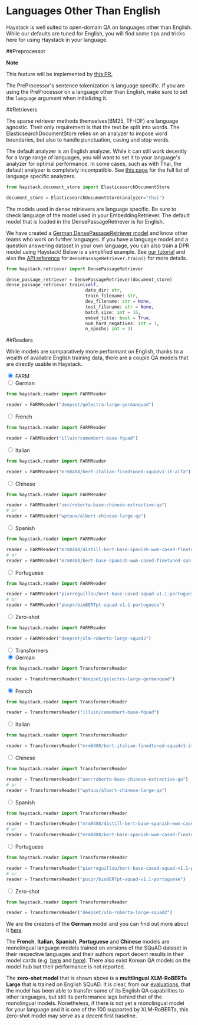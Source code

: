 # Languages Other Than English

Haystack is well suited to open-domain QA on languages other than English.
While our defaults are tuned for English,
you will find some tips and tricks here for using Haystack in your language.

##Preprocessor

<div class="recommendation">

**Note**

This feature will be implemented by [this PR.](https://github.com/deepset-ai/haystack/pull/1160)

</div>

The PreProcessor's sentence tokenization is language specific.
If you are using the PreProcessor on a language other than English,
make sure to set the `language` argument when initializing it.

##Retrievers

The sparse retriever methods themselves(BM25, TF-IDF) are language agnostic.
Their only requirement is that the text be split into words.
The ElasticsearchDocumentStore relies on an analyzer to impose word boundaries,
but also to handle punctuation, casing and stop words.

The default analyzer is an English analyzer.
While it can still work decently for a large range of languages,
you will want to set it to your language's analyzer for optimal performance.
In some cases, such as with Thai, the default analyzer is completely incompatible.
See [this page](https://www.elastic.co/guide/en/elasticsearch/reference/current/analysis-lang-analyzer.html)
for the full list of language specific analyzers.

```python
from haystack.document_store import ElasticsearchDocumentStore

document_store = ElasticsearchDocumentStore(analyzer="thai")
```

The models used in dense retrievers are language specific.
Be sure to check language of the model used in your EmbeddingRetriever.
The default model that is loaded in the DensePassageRetriever is for English.

We have created a [German DensePassageRetriever model](https://deepset.ai/germanquad) and know other teams who work on further languages.
If you have a language model and a question answering dataset in your own language, you can also train a DPR model using Haystack!
Below is a simplified example.
See [our tutorial](/docs/v0.9.0/tutorial9md) and also the [API reference](/docs/v0.9.0/apiretrievermd#train) for `DensePassageRetriever.train()` for more details.

```python
from haystack.retriever import DensePassageRetriever

dense_passage_retriever = DensePassageRetriever(document_store)
dense_passage_retriever.train(self,
                              data_dir: str,
                              train_filename: str,
                              dev_filename: str = None,
                              test_filename: str = None,
                              batch_size: int = 16,
                              embed_title: bool = True,
                              num_hard_negatives: int = 1,
                              n_epochs: int = 3)
```

##Readers

While models are comparatively more performant on English,
thanks to a wealth of available English training data,
there are a couple QA models that are directly usable in Haystack.

<div class="tabs tabsreaderlanguage">

<div class="tab">
<input type="radio" id="tab-4-1" name="tab-group-4" checked />
<label class="labelouter" for="tab-4-1">FARM</label>
<div class="tabcontent">

<div class="tabs innertabslanguage">

<div class="tabinner">
<input type="radio" id="tab-5-1" name="tab-group-5" checked />
<label class="labelinner" for="tab-5-1">German</label>
<div class="tabcontentinner">

```python
from haystack.reader import FARMReader

reader = FARMReader("deepset/gelectra-large-germanquad")
```

</div>
</div>

<div class="tabinner">
<input type="radio" id="tab-5-1" name="tab-group-5" checked />
<label class="labelinner" for="tab-5-1">French</label>
<div class="tabcontentinner">

```python
from haystack.reader import FARMReader

reader = FARMReader("illuin/camembert-base-fquad")
```

</div>
</div>

<div class="tabinner">
<input type="radio" id="tab-5-2" name="tab-group-5" />
<label class="labelinner" for="tab-5-2">Italian</label>
<div class="tabcontentinner">

```python
from haystack.reader import FARMReader

reader = FARMReader("mrm8488/bert-italian-finedtuned-squadv1-it-alfa")
```

</div>
</div>

<div class="tabinner2">
<input type="radio" id="tab-6-3" name="tab-group-6" />
<label class="labelinner" for="tab-6-3">Chinese</label>
<div class="tabcontentinner">

```python
from haystack.reader import FARMReader

reader = FARMReader("uer/roberta-base-chinese-extractive-qa")
# or
reader = FARMReader("wptoux/albert-chinese-large-qa")
```

</div>
</div>

<div class="tabinner2">
<input type="radio" id="tab-6-3" name="tab-group-6" />
<label class="labelinner" for="tab-6-3">Spanish</label>
<div class="tabcontentinner">

```python
from haystack.reader import FARMReader

reader = FARMReader("mrm8488/distill-bert-base-spanish-wwm-cased-finetuned-spa-squad2-es")
# or
reader = FARMReader("mrm8488/bert-base-spanish-wwm-cased-finetuned-spa-squad2-es")
```

</div>
</div>

<div class="tabinner2">
<input type="radio" id="tab-6-3" name="tab-group-6" />
<label class="labelinner" for="tab-6-3">Portuguese</label>
<div class="tabcontentinner">

```python
from haystack.reader import FARMReader

reader = FARMReader("pierreguillou/bert-base-cased-squad-v1.1-portuguese")
# or
reader = FARMReader("pucpr/bioBERTpt-squad-v1.1-portuguese")

```

</div>
</div>

<div class="tabinner">
<input type="radio" id="tab-5-3" name="tab-group-5" />
<label class="labelinner" for="tab-5-3">Zero-shot</label>
<div class="tabcontentinner">

```python
from haystack.reader import FARMReader

reader = FARMReader("deepset/xlm-roberta-large-squad2")
```

</div>
</div>

</div>

</div> 
</div>

<div class="tab">
<input type="radio" id="tab-4-2" name="tab-group-4" />
<label class="labelouter" for="tab-4-2">Transformers</label>
<div class="tabcontent">

<div class="tabs innertabslanguage">

<div class="tabinner">
<input type="radio" id="tab-5-1" name="tab-group-5" checked />
<label class="labelinner" for="tab-5-1">German</label>
<div class="tabcontentinner">

```python
from haystack.reader import TransformersReader

reader = TransformersReader("deepset/gelectra-large-germanquad")
```

</div>
</div>

<div class="tabinner2">
<input type="radio" id="tab-6-1" name="tab-group-6" checked />
<label class="labelinner" for="tab-6-1">French</label>
<div class="tabcontentinner">

```python
from haystack.reader import TransformersReader

reader = TransformersReader("illuin/camembert-base-fquad")
```

</div>
</div>

<div class="tabinner2">
<input type="radio" id="tab-6-2" name="tab-group-6" />
<label class="labelinner" for="tab-6-2">Italian</label>
<div class="tabcontentinner">

```python
from haystack.reader import TransformersReader

reader = TransformersReader("mrm8488/bert-italian-finedtuned-squadv1-it-alfa")
```

</div>
</div>

<div class="tabinner2">
<input type="radio" id="tab-6-3" name="tab-group-6" />
<label class="labelinner" for="tab-6-3">Chinese</label>
<div class="tabcontentinner">

```python
from haystack.reader import TransformersReader

reader = TransformersReader("uer/roberta-base-chinese-extractive-qa")
# or
reader = TransformersReader("wptoux/albert-chinese-large-qa")
```

</div>
</div>

<div class="tabinner2">
<input type="radio" id="tab-6-3" name="tab-group-6" />
<label class="labelinner" for="tab-6-3">Spanish</label>
<div class="tabcontentinner">

```python
from haystack.reader import TransformersReader

reader = TransformersReader("mrm8488/distill-bert-base-spanish-wwm-cased-finetuned-spa-squad2-es")
# or
reader = TransformersReader("mrm8488/bert-base-spanish-wwm-cased-finetuned-spa-squad2-es")
```

</div>
</div>

<div class="tabinner2">
<input type="radio" id="tab-6-3" name="tab-group-6" />
<label class="labelinner" for="tab-6-3">Portuguese</label>
<div class="tabcontentinner">

```python
from haystack.reader import TransformersReader

reader = TransformersReader("pierreguillou/bert-base-cased-squad-v1.1-portuguese")
# or
reader = TransformersReader("pucpr/bioBERTpt-squad-v1.1-portuguese")

```

</div>
</div>

<div class="tabinner2">
<input type="radio" id="tab-6-3" name="tab-group-6" />
<label class="labelinner" for="tab-6-3">Zero-shot</label>
<div class="tabcontentinner">

```python
from haystack.reader import TransformersReader

reader = TransformersReader("deepset/xlm-roberta-large-squad2")
```

</div>
</div>

</div>

</div> 
</div>

</div>

We are the creators of the **German** model and you can find out more about it [here](https://deepset.ai/germanquad)

The **French**, **Italian**, **Spanish**, **Portuguese** and **Chinese** models are monolingual language models trained on versions of the SQuAD dataset in their respective languages
and their authors report decent results in their model cards
(e.g. [here](https://huggingface.co/illuin/camembert-base-fquad) and [here](https://huggingface.co/mrm8488/bert-italian-finedtuned-squadv1-it-alfa)).
There also exist Korean QA models on the model hub but their performance is not reported.

The **zero-shot model** that is shown above is a **multilingual XLM-RoBERTa Large** that is trained on English SQuAD.
It is clear, from our [evaluations](https://huggingface.co/deepset/xlm-roberta-large-squad2#model_card),
that the model has been able to transfer some of its English QA capabilities to other languages,
but still its performance lags behind that of the monolingual models.
Nonetheless, if there is not yet a monolingual model for your language and it is one of the 100 supported by XLM-RoBERTa,
this zero-shot model may serve as a decent first baseline.
